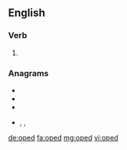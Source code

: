 ==English==

===Verb===
{{head|en|verb form}}

# {{en-past of|ope}}

===Anagrams===
* {{l|en|deop}}
* {{l|en|dope}}
* {{l|en|pedo}}
* {{l|en|poed}}, {{l|en|p.o.ed}}, {{l|en|p.o.'ed}}

[[de:oped]]
[[fa:oped]]
[[mg:oped]]
[[vi:oped]]